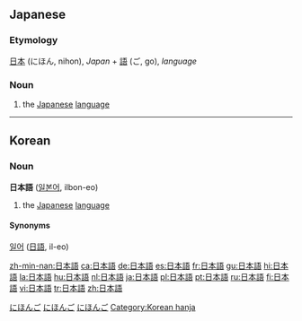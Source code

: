 ==Japanese==
{{ja-kanjitab|[[日]] [[本]] [[語]]}}

===Etymology===
[[日本]] (にほん, nihon), ''Japan'' + [[語]] (ご, go), ''language''

===Noun===
{{ja-noun|k|hira=にほんご|rom=nihongo}}

# the [[Japanese]] [[language]]

[[Category:1000 Japanese basic words|にほんご]]
[[Category:Japanese language|にほんご]]
[[Category:ja:Languages|にほんご]]

----

==Korean==

===Noun===
'''日本語''' ([[일본어]], ilbon-eo)

# the [[Japanese]] [[language]]

====Synonyms====
[[일어]] ([[日語]], il-eo)

[[Category:Korean hanja]]

[[zh-min-nan:日本語]]
[[ca:日本語]]
[[de:日本語]]
[[es:日本語]]
[[fr:日本語]]
[[gu:日本語]]
[[hi:日本語]]
[[la:日本語]]
[[hu:日本語]]
[[nl:日本語]]
[[ja:日本語]]
[[pl:日本語]]
[[pt:日本語]]
[[ru:日本語]]
[[fi:日本語]]
[[vi:日本語]]
[[tr:日本語]]
[[zh:日本語]]